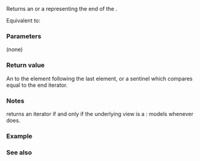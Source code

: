 {{cpp/ranges/chunk_by_view/title|end}}
{{cpp/ranges/chunk_by_view/navbar}}
{{ddcl|since=c++23|
constexpr auto end();
}}

Returns an {{rlp|iterator}} or a {{lt|cpp/iterator/default_sentinel|sentinel}} representing the end of the {{rlpt|/|chunk_by_view}}.

Equivalent to:
{{source|1=
if constexpr (ranges::common_range&lt;V&gt;)
    return /*iterator*/(*this, ranges::end(base_), ranges::end(base_));
else
    return std::default_sentinel;
}}

===Parameters===
(none)

===Return value===
An {{rlp|iterator}} to the element following the last element, or a sentinel which compares equal to the end iterator.

===Notes===
{{tt|end()}} returns an iterator if and only if the underlying view is a {{lconcept|common_range}}: {{c|chunk_by_view&lt;V,Pred&gt;}} models {{lconcept|common_range}} whenever {{c|V}} does.

===Example===
{{example
|code=
|output=
}}

===See also===
{{dsc begin}}
{{dsc inc|cpp/ranges/adaptor/dsc begin|chunk_by_view}}
{{dsc inc|cpp/ranges/dsc end}}
{{dsc end}}

{{langlinks|de|es|ja|ru|zh}}